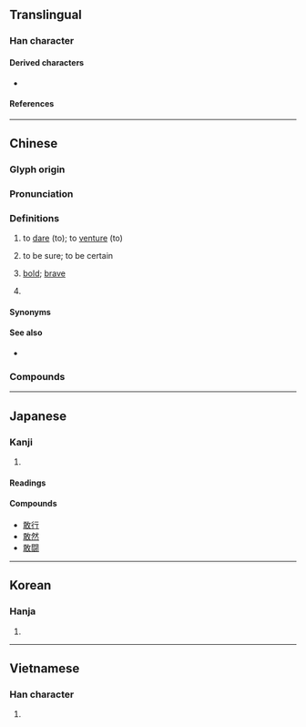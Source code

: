 {{character info/new}}
==Translingual==

===Han character===
{{Han char|rn=66|rad=攴|as=08|sn=12|four=18140|canj=MJOK,NJOK|ids=⿰⿱丅耳攵(HTJKV),⿰⿱乛耳攵(G)}}

====Derived characters====
* {{l|mul|[[㒈]], [[㜟]], [[㦑]], [[澉]], [[橄]], [[瞰]], [[譀]], [[豃]], [[䭛]], [[䲎]], [[闞]]([[阚]]), [[䆻]], [[嚴]]([[厳]]), [[憨]], [[饏]]}}

====References====
{{Han ref|kx=0472.260|dkj=13260|dj=0825.130|hdz=21463.090|uh=6562}}

----

==Chinese==
{{zh-forms}}

===Glyph origin===
{{Han etym}}

===Pronunciation===
{{zh-pron
|m=gǎn
|m-s=
|c=gam2
|c-t=
|g=
|h=pfs=kám;gd=gam3
|j=
|mb=gǒ̤ng
|md=
|mn=káⁿ/kám
|mn_note=káⁿ - vernacular; kám - literary
|mn-t=gan2
|w=
|x=
|mc=y
|oc=y
|ma=zh-gǎn.ogg
|cat=v,a
}}

===Definitions===
{{zh-hanzi}}

# to [[dare]] (to); to [[venture]] (to)
#: {{zh-x|我們 必須 敢 想，敢 說，敢 幹。|We must '''dare to''' think, speak up and act.}}
#: {{zh-x|他 不 敢 正 眼看 她。|He didn't '''dare to''' look at her in the face.}}
#: {{zh-x|在 那 個 風雨 交加 的 夜晚，很 少 有人 敢 出去。|Very few people '''ventured to''' go out on that stormy night.}}
#: {{zh-x|你 敢 坐 飛機 飛行 嗎？|Will you '''venture''' a flight in an air plane?}}
# to be sure; to be certain
#: {{zh-x|敢 肯定|to be sure, to be certain}}
#: {{zh-x|敢 說|to be sure, to be certain}}
#: {{zh-x|我 敢 說，你 解決 不 了 這 個 難題。|I bet you can't do this puzzle.}}
# [[bold]]; [[brave]]
# {{lb|zh|Min Nan}} {{rfdef|zh}}

====Synonyms====
{{zh-dial|難道}}

====See also====
* {{zh-l|肯}}

===Compounds===
{{zh-der|敢保|敢當|敢怒而不敢言|敢情|敢請|敢是|敢死隊|敢問|敢於|敢作敢當|不敢告勞|不敢出氣|不敢|不敢妄言|不敢吭聲|何敢|怕敢|不敢當|不敢後人|愧不敢當|不敢出聲|勇敢|不敢從命|勇猛果敢|到敢|不敢欺|不敢則聲|敢則是|敢做敢當|敢待|敢則|敢自|敢言|敢緊|敢攀玉趾|敢死軍|未敢|石敢當|敢死|敢死士|敢勇當先|敢怕|敢作敢為|果敢|正色敢言|敢且|敢只是|敢莫是|膽敢|竟敢|鬼子敢爾|豈敢|莫敢是|莫敢誰何}}

{{zh-cat|Beginning}}

----

==Japanese==

===Kanji===
{{ja-kanji|rs=攵12|grade=7}}

# {{defn|lang=ja|sort=攴08}}

====Readings====
{{ja-readings
|on=かん
|kun=あ-えて
}}

====Compounds====
* [[敢行]]
* [[敢然]]
* [[敢闘]]

----

==Korean==

===Hanja===
{{ko-hanja|hangeul=감|eumhun=감히|rv=gam|mr=kam|y=kam}}

# {{defn|lang=ko|sort=攴07}}

----

==Vietnamese==

===Han character===
{{vi-hantu|[[cám]], [[cảm]], [[dám]]|rs=攴07}}

# {{defn|lang=vi|sort=攴07}}